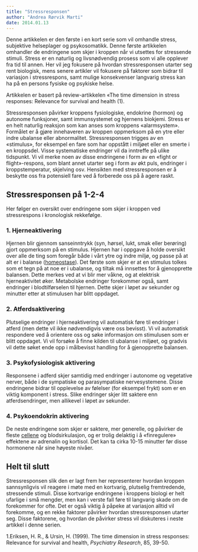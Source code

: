 ```yaml
---
title: "Stressresponsen"
author: "Andrea Rørvik Marti"
date: 2014.01.13
---
```


Denne artikkelen er den første i en kort serie som vil omhandle stress, subjektive helseplager og psykosomatikk. Denne første artikkelen omhandler de endringene som skjer i kroppen når vi utsettes for stressende stimuli. Stress er en naturlig og livsnødvendig prosess som vi alle opplever fra tid til annen. Her vil jeg fokusere på hvordan stressresponsen utarter seg rent biologisk, mens senere artikler vil fokusere på faktorer som bidrar til variasjon i stressrespons, samt mulige konsekvenser langvarig stress kan ha på en persons fysiske og psykiske helse.

Artikkelen er basert på review-artikkelen «The time dimension in stress responses: Relevance for survival and health (1).

Stressresponsen påvirker kroppens fysiologiske, endokrine (hormon) og autonome funksjoner, samt immunsystemet og hjernens biokjemi. Stress er en helt naturlig reaksjon som kan anses som kroppens «alarmsystem». Formålet er å gjøre innehaveren av kroppen oppmerksom på en ytre eller indre ubalanse eller abnormalitet. Stressresponsen trigges av en «stimulus», for eksempel en fare som har oppstått i miljøet eller en smerte i en kroppsdel. Visse systematiske endringer vil da inntreffe på ulike tidspunkt. Vi vil merke noen av disse endringene i form av en «fight or flight»-respons, som blant annet utarter seg i form av økt puls, endringer i kroppstemperatur, skjelving osv. Hensikten med stressresponsen er å beskytte oss fra potensiell fare ved å forberede oss på å agere raskt.

## Stressresponsen på 1-2-4

Her følger en oversikt over endringene som skjer i kroppen ved stressrespons i kronologisk rekkefølge.

### 1. Hjerneaktivering

Hjernen blir gjennom sanseinntrykk (syn, hørsel, lukt, smak eller berøring) gjort oppmerksom på en stimulus. Hjernen har i oppgave å holde oversikt over alle de ting som foregår både i vårt ytre og indre miljø, og passe på at alt er i balanse ([homeostase](fysiologi/homeostase.qmd)). Det første som skjer er at en stimulus tolkes som et tegn på at noe er i ubalanse, og tiltak må innsettes for å gjenopprette balansen. Dette merkes ved at vi blir mer våkne, og at elektrisk hjerneaktivitet øker. Metabolske endringer forekommer også, samt endringer i blodtilførselen til hjernen. Dette skjer i løpet av sekunder og minutter etter at stimulusen har blitt oppdaget.

### 2. Atferdsaktivering

Plutselige endringer i hjerneaktivering vil automatisk føre til endringer i atferd (men dette vil ikke nødvendigvis være oss bevisst). Vi vil automatisk respondere ved å orientere oss og søke informasjon om stimulusen som er blitt oppdaget. Vi vil forsøke å finne kilden til ubalanse i miljøet, og gradvis vil dette søket ende opp i målbevisst handling for å gjenopprette balansen.

### 3. Psykofysiologisk aktivering

Responsene i adferd skjer samtidig med endringer i autonome og vegetative nerver, både i de sympatiske og parasympatiske nervesystemene. Disse endringene bidrar til opplevelse av følelser (for eksempel frykt) som er en viktig komponent i stress. Slike endringer skjer litt saktere enn atferdsendringer, men allikevel i løpet av sekunder.

### 4. Psykoendokrin aktivering

De neste endringene som skjer er saktere, mer generelle, og påvirker de fleste [cellene](fysiologi/cellen.qmd) og blodsirkulasjon, og er trolig delaktig i å «finregulere» effektene av adrenalin og kortisol. Det kan ta cirka 10-15 minutter før disse hormonene når sine høyeste nivåer.

## Helt til slutt

Stressresponsen slik den er lagt frem her representerer hvordan kroppen sannsynligvis vil reagere i møte med en kortvarig, plutselig fremtredende, stressende stimuli. Disse kortvarige endringene i kroppens biologi er helt ufarlige i små mengder, men kan i verste fall føre til langvarig skade om de forekommer for ofte. Det er også viktig å påpeke at variasjon alltid vil forekomme, og en rekke faktorer påvirker hvordan stressresponsen utarter seg. Disse faktorene, og hvordan de påvirker stress vil diskuteres i neste artikkel i denne serien.

1.Eriksen, H. R., & Ursin, H. (1999). The time dimension in stress responses: Relevance for survival and health, *Psychiatry Research*, 85, 39-50.

